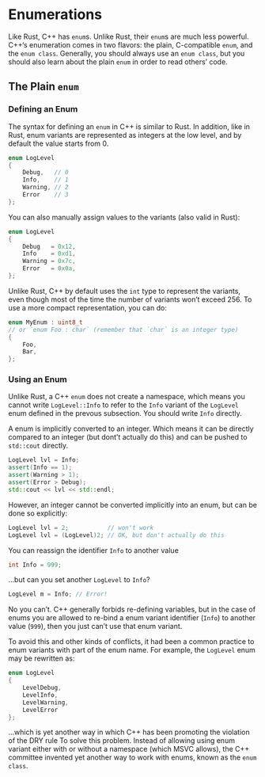 # Enumerations

Like Rust, C++ has `enum`s. Unlike Rust, their `enum`s are much less powerful. C++'s enumeration
comes in two flavors: the plain, C-compatible `enum`, and the `enum class`. Generally, you should
always use an `enum class`, but you should also learn about the plain `enum` in order to read
others' code.

## The Plain `enum`

### Defining an Enum

The syntax for defining an `enum` in C++ is similar to Rust. In addition, like in Rust, enum
variants are represented as integers at the low level, and by default the value starts from 0.

```c++
enum LogLevel
{
    Debug,   // 0
    Info,    // 1
    Warning, // 2
    Error    // 3
};
```

You can also manually assign values to the variants (also valid in Rust):

```c++
enum LogLevel
{
    Debug   = 0x12,
    Info    = 0xd1,
    Warning = 0x7c,
    Error   = 0x0a,
};
```

Unlike Rust, C++ by default uses the `int` type to represent the variants, even though most of the
time the number of variants won't exceed 256. To use a more compact representation, you can do:

```c++
enum MyEnum : uint8_t
// or `enum Foo : char` (remember that `char` is an integer type)
{
    Foo,
    Bar,
};
```

### Using an Enum

Unlike Rust, a C++ `enum` does not create a namespace, which means you cannot write `LogLevel::Info`
to refer to the `Info` variant of the `LogLevel` enum defined in the prevous subsection. You should
write `Info` directly.

A enum is implicitly converted to an integer. Which means it can be directly compared to an integer
(but dont't actually do this) and can be pushed to `std::cout` directly.

```c++
LogLevel lvl = Info;
assert(Info == 1);
assert(Warning > 1);
assert(Error > Debug);
std::cout << lvl << std::endl;
```

However, an integer cannot be converted implicitly into an enum, but can be done so explicitly:

```c++
LogLevel lvl = 2;           // won't work
LogLevel lvl = (LogLevel)2; // OK, but don't actually do this
```

You can reassign the identifier `Info` to another value

```c++
int Info = 999;
```

...but can you set another `LogLevel` to `Info`?

```c++
LogLevel m = Info; // Error!
```

No you can't. C++ generally forbids re-defining variables, but in the case of
enums you are allowed to re-bind a enum variant identifier (`Info`) to another
value (`999`), then you just can't use that enum variant.

To avoid this and other kinds of conflicts, it had been a common practice to
enum variants with part of the enum name. For example, the `LogLevel` enum
may be rewritten as:

```c++
enum LogLevel
{
    LevelDebug,
    LevelInfo,
    LevelWarning,
    LevelError
};
```


...which is yet another way in which C++ has been promoting the violation of the DRY rule
To solve this problem. Instead of allowing using enum variant either with or
without a namespace (which MSVC allows), the C++ committee invented yet another
way to work with enums, known as the `enum class`.